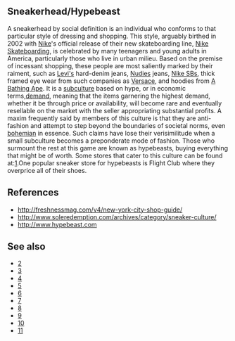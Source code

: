 == Sneakerhead/Hypebeast ==

A sneakerhead by social definition is an individual who conforms to that particular style of dressing and shopping. This style, arguably birthed in 2002 with [[Nike, Inc.|Nike]]'s official release of their new skateboarding line, [[Nike Skateboarding]], is celebrated by many teenagers and young adults in America, particularly those who live in urban milieu. Based on the premise of incessant shopping, these people are most saliently marked by their raiment, such as [[Levi's]] hard-denim jeans, [[Nudies]] jeans, [[Nike SB]]s, thick framed eye wear from such companies as [[Versace]], and hoodies from [[A Bathing Ape]]. It is a [[subculture]] based on hype, or in economic terms,[[demand]], meaning that the items garnering the highest demand, whether it be through price or availability, will become rare and eventually resellable on the market with the seller appropriating substantial profits. A maxim frequently said by members of this culture is that they are anti-fashion and attempt to step beyond the boundaries of societal norms, even [[bohemian]] in essence. Such claims have lose their verisimilitude when a small subculture becomes a preponderate mode of fashion. Those who surmount the rest at this game are known as hypebeasts, buying everything that might be of worth. Some stores that cater to this culture can be found at:[http://freshnessmag.com/v4/new-york-city-shop-guide/].One popular sneaker store for hypebeasts is Flight Club where they overprice all of their shoes.

==References==
*http://freshnessmag.com/v4/new-york-city-shop-guide/
*http://www.soleredemption.com/archives/category/sneaker-culture/
*http://www.hypebeast.com

== See also ==
*[http://freshnessmag.com/v4/]
*[http://www.nike.com/nikeskateboarding/v2/main.html]
*[http://www.hypebeast.com/]
*[http://www.flightclubny.com/index.php?fc=ny]
*[http://pickyourshoes.com/]
*[http://23isback.com/]
*[http://www.issforums.com/forums/]
*[http://niketalk.com/]
*[http://www.conceptshop.com.hk/AboutUs.jsp]
*[http://www.sneaker-websites.com/sneaker-blog/hypebeast-fashion-sneaker-website/]
{{Uncategorized|date=April 2007}}